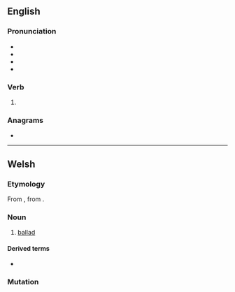 {{also|bäled}}
==English==

===Pronunciation===
* {{IPA|en|/beɪld/}}
* {{audio|en|En-us-baled.ogg|Audio (US)}}
* {{homophones|en|bailed}}
* {{rhymes|en|eɪld}}

===Verb===
{{head|en|verb form}}

# {{en-past of|bale}}

===Anagrams===
* {{anagrams|en|a=abdel|Balde|Blade|abled|albed|blade|blead}}

----

==Welsh==

===Etymology===
From {{der|cy|en|ballad}}, from {{der|cy|fr|ballade}}.

===Noun===
{{cy-noun|f|baledi}}

# [[ballad]]

====Derived terms====
* {{l|cy|baledwr||balladeer}}

===Mutation===
{{cy-mut-auto}}